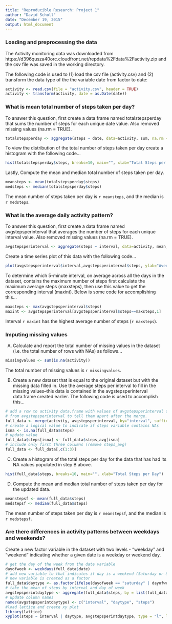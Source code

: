 ```yaml
---
title: "Reproducible Research: Project 1"
author: "David Scholl"
date: "December 19, 2015"
output: html_document
---
```

### Loading and preprocessing the data

The Activity monitoring data was downloaded from https://d396qusza40orc.cloudfront.net/repdata%2Fdata%2Factivity.zip and the csv file was saved in the working directory. 

The following code is used to (1) load the csv file (activity.csv) and (2) transform the data type of the the variable date from factor to date:

```r
activity <- read.csv(file = "activity.csv", header = TRUE)
activity <- transform(activity, date = as.Date(date))
```


### What is mean total number of steps taken per day?

To answer this question, first create a data.frame named totalstepsperday that sums the number of steps for each unique date value. Also removed missing values (na.rm = TRUE).
```r
totalstepsperday <- aggregate(steps ~ date, data=activity, sum, na.rm = TRUE)
```

To view the distribution of the total number of steps taken per day create a histogram with the following code...
```r
hist(totalstepsperday$steps, breaks=10, main="", xlab="Total Steps per Day")
```

Lastly, Compute the mean and median total number of steps taken per day.
```r
meansteps <- mean(totalstepsperday$steps)
medsteps <- median(totalstepsperday$steps)
```

The mean number of steps taken per day is `r meansteps`, and the median is `r medsteps`.


### What is the average daily activity pattern?

To answer this question, first create a data.frame named avgstepsperinterval that averages the number of steps for each unique interval value. Also removed missing values (na.rm = TRUE).
```r
avgstepsperinterval <- aggregate(steps ~ interval, data=activity, mean, na.rm = TRUE)
```

Create a time series plot of this data with the following code...
```r
plot(avgstepsperinterval$interval,avgstepsperinterval$steps, ylab="Average Steps",xlab="Interval", main="", type="l")
```

To determine which 5-minute interval, on average across all the days in the dataset, contains the maximum number of steps first calculate the maximum average steps (maxsteps), then use this value to get the corresponding interval (maxint). Below is some code for accomplishing this... 
```r
maxsteps <- max(avgstepsperinterval$steps)
maxint <- avgstepsperinterval[avgstepsperinterval$steps==maxsteps,1]
```

Interval `r maxint` has the highest average number of steps (`r maxsteps`).


### Imputing missing values

(A) Calculate and report the total number of missing values in the dataset (i.e. the total number of rows with NAs) as follows...
```r
missingvalues <- sum(is.na(activity))
```
The total number of missing values is `r missingvalues`.

(B) Create a new dataset that is equal to the original dataset but with the missing data filled in. Use the average steps per interval to fill in the missing values--this data is contained in the avgstepsperinterval data.frame created earlier. The following code is used to accomplish this...
```r
# add a row to activity data.frame with values of avgstepsperinterval data.frame. Include a suffix to steps coming 
# from avgstepsperinterval to tell them apart after the merge.
full_data <- merge(activity, avgstepsperinterval, by="interval", suffixes=c("","_avg"))
# create a logical value to indicate if steps variable contains NAs
isna <- is.na(full_data$steps)
# update value
full_data$steps[isna] <- full_data$steps_avg[isna]
# include only first three columns (remove steps_avg)
full_data <- full_data[,c(1:3)]
```

(C) Create a histogram of the total steps per day for the data that has had its NA values populated in step B above.
```r
hist(full_data$steps, breaks=10, main="", xlab="Total Steps per Day")
```

(D) Compute the mean and median total number of steps taken per day for the updated data.
```r
meanstepsf <- mean(full_data$steps)
medstepsf <- median(full_data$steps)
```

The mean number of steps taken per day is `r meanstepsf`, and the median is `r medstepsf`.

### Are there differences in activity patterns between weekdays and weekends?

Create a new factor variable in the dataset with two levels - "weekday" and "weekend" indicating whether a given date is a weekday or weekend day.
```r
# get the day of the week from the date variable
dayofweek <- weekdays(full_data$date)
# add new variable to that indicates if day is a weekend (Saturday or Sunday) or weekday.
# new variable is created as a factor
full_data$daytype <- as.factor(ifelse(dayofweek == "saturday" | dayofweek == "sunday", "weekend", "weekday"))
# take the mean of steps by interval and day of week
avgstepsperintdaytype <- aggregate(full_data$steps, by = list(full_data$interval, full_data$daytype), mean)
# update column names
names(avgstepsperintdaytype) <- c("interval", "daytype", "steps")
#load lattice and create xy plot
library(lattice)
xyplot(steps ~ interval | daytype, avgstepsperintdaytype, type = "l", layout = c(1, 2), xlab = "Interval", ylab = "Average Steps", main = "")

```


